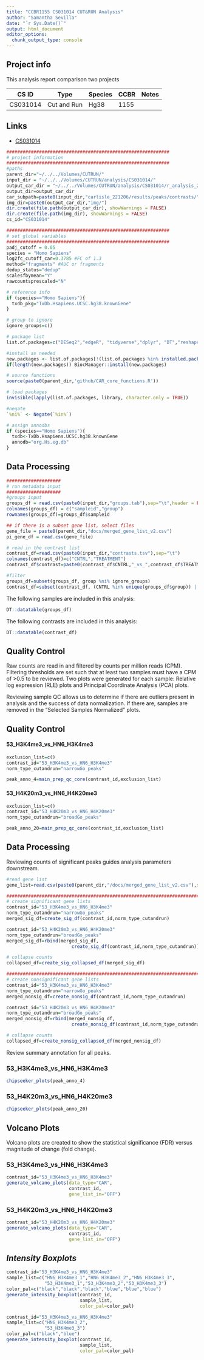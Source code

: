 ```yaml
---
title: "CCBR1155 CS031014 CUT&RUN Analysis"
author: "Samantha Sevilla"
date: "`r Sys.Date()`"
output: html_document
editor_options: 
  chunk_output_type: console
---
```

## Project info
This analysis report comparison two projects

| CS ID | Type | Species | CCBR | Notes | 
| -- | -- | -- | -- | -- |
| CS031014 | Cut and Run | Hg38 | 1155 |  |

## Links
- [CS031014](https://hpcnihapps.cit.nih.gov/genome/cgi-bin/hgTracks?db=hg38&lastVirtModeType=default&lastVirtModeExtraState=&virtModeType=default&virtMode=0&nonVirtPosition=&position=chrX%3A15560138%2D15602945&hgsid=138042_bQaCEQ730iKs2v633AtElgyIVxFO)

```r
############################################################
# project information
############################################################
#paths
parent_dir="~/../../Volumes/CUTRUN/"
input_dir = "~/../../Volumes/CUTRUN/analysis/CS031014/"
output_car_dir = "~/../../Volumes/CUTRUN/analysis/CS031014/r_analysis_230118/"
output_dir=output_car_dir
car_subpath=paste0(input_dir,"carlisle_221206/results/peaks/contrasts/")
img_dir=paste0(output_car_dir,"img/")
dir.create(file.path(output_car_dir), showWarnings = FALSE)
dir.create(file.path(img_dir), showWarnings = FALSE)
cs_id="CS031014"
```

```r
############################################################
# set global variables 
############################################################
padj_cutoff = 0.05
species = "Homo Sapiens"
log2fc_cutoff_car=0.3785 #FC of 1.3
method="fragments" #AUC or fragments
dedup_status="dedup"
scalesfbymean="Y"
rawcountsprescaled="N"

# reference info
if (species=="Homo Sapiens"){
  txdb_pkg="TxDb.Hsapiens.UCSC.hg38.knownGene"
}

# group to ignore
ignore_groups=c()

```

```r
# package list
list.of.packages=c("DESeq2","edgeR", "tidyverse","dplyr", "DT","reshape2","pander","plotly", "ggplot2", "ggfortify", "ggrepel", "yaml", "EnhancedVolcano", "RUVSeq", "ChIPseeker", "stringr","RColorBrewer","HTSFilter","pheatmap",txdb_pkg, "UpSetR","ggupset","ggimage","ggpubr","plyr")

#install as needed
new.packages <- list.of.packages[!(list.of.packages %in% installed.packages()[,"Package"])]
if(length(new.packages)) BiocManager::install(new.packages)

# source functions
source(paste0(parent_dir,'github/CAR_core_functions.R'))

# load packages
invisible(lapply(list.of.packages, library, character.only = TRUE))

#negate
`%ni%` <- Negate(`%in%`)

# assign annodbs
if (species=="Homo Sapiens"){
  txdb<-TxDb.Hsapiens.UCSC.hg38.knownGene
  annodb="org.Hs.eg.db"
}
```

## **Data Processing**
```r
####################
# run metadata input
####################
#groups input
groups_df = read.csv(paste0(input_dir,"groups.tab"),sep="\t",header = FALSE)[,c("V1","V2")]
colnames(groups_df) = c("sampleid","group")
rownames(groups_df)=groups_df$sampleid

## if there is a subset gene list, select files
gene_file = paste0(parent_dir,"docs/merged_gene_list_v2.csv")
pi_gene_df = read.csv(gene_file)

# read in the contrast list
contrast_df=read.csv(paste0(input_dir,"contrasts.tsv"),sep="\t")
colnames(contrast_df)=c("CNTRL","TREATMENT")
contrast_df$contrast=paste0(contrast_df$CNTRL,"_vs_",contrast_df$TREATMENT)

#filter
groups_df=subset(groups_df, group %ni% ignore_groups)
contrast_df=subset(contrast_df, (CNTRL %in% unique(groups_df$group)) | (TREATMENT %in% unique(groups_df$group)))
```

The following samples are included in this analysis:
```r
DT::datatable(groups_df)
```

The following contrasts are included in this analysis:
```r
DT::datatable(contrast_df)
```

## **Quality Control**
Raw counts are read in and filtered by counts per million reads (CPM). Filtering thresholds are set such that at least two samples must have a CPM of >0.5 to be reviewed. Two plots were generated for each sample: Relative log expression (RLE) plots and Principal Coordinate Analysis (PCA) plots.

Reviewing sample QC allows us to determine if there are outliers present in analysis and the success of data normalization. If there are, samples are removed in the "Selected Samples Normalized" plots.

## Quality Control  {.tabset}

#### 53_H3K4me3_vs_HN6_H3K4me3
```r
exclusion_list=c()
contrast_id="53_H3K4me3_vs_HN6_H3K4me3"
norm_type_cutandrun="narrowGo_peaks"

peak_anno_4=main_prep_qc_core(contrast_id,exclusion_list)
```

#### 53_H4K20m3_vs_HN6_H4K20me3
```r
exclusion_list=c()
contrast_id="53_H4K20m3_vs_HN6_H4K20me3"
norm_type_cutandrun="broadGo_peaks"

peak_anno_20=main_prep_qc_core(contrast_id,exclusion_list)
```

## **Data Processing**
Reviewing counts of significant peaks guides analysis parameters downstream.

```r
#read gene list
gene_list=read.csv(paste0(parent_dir,"/docs/merged_gene_list_v2.csv"),sep=",")

##########################################################################################
# create significant gene lists
contrast_id="53_H3K4me3_vs_HN6_H3K4me3"
norm_type_cutandrun="narrowGo_peaks"
merged_sig_df=create_sig_df(contrast_id,norm_type_cutandrun)

contrast_id="53_H4K20m3_vs_HN6_H4K20me3"
norm_type_cutandrun="broadGo_peaks"
merged_sig_df=rbind(merged_sig_df,
                        create_sig_df(contrast_id,norm_type_cutandrun))

# collapse counts
collapsed_df=create_sig_collapsed_df(merged_sig_df)

##########################################################################################
# create nonsignificant gene lists
contrast_id="53_H3K4me3_vs_HN6_H3K4me3"
norm_type_cutandrun="narrowGo_peaks"
merged_nonsig_df=create_nonsig_df(contrast_id,norm_type_cutandrun)

contrast_id="53_H4K20m3_vs_HN6_H4K20me3"
norm_type_cutandrun="broadGo_peaks"
merged_nonsig_df=rbind(merged_nonsig_df,
                        create_nonsig_df(contrast_id,norm_type_cutandrun))

# collapse counts
collapsed_df=create_nonsig_collapsed_df(merged_nonsig_df)
```

Review summary annotation for all peaks.

### 53_H3K4me3_vs_HN6_H3K4me3

```r
chipseeker_plots(peak_anno_4)
```

### 53_H4K20m3_vs_HN6_H4K20me3

```r
chipseeker_plots(peak_anno_20)
```

## **Volcano Plots**

Volcano plots are created to show the statistical significance (FDR) versus magnitude of change (fold change).

### 53_H3K4me3_vs_HN6_H3K4me3 {.tabset}
```r
contrast_id="53_H3K4me3_vs_HN6_H3K4me3"
generate_volcano_plots(data_type="CAR",
                       contrast_id,
                       gene_list_in="OFF")
```

### 53_H4K20m3_vs_HN6_H4K20me3 {.tabset}
```r
contrast_id="53_H4K20m3_vs_HN6_H4K20me3"
generate_volcano_plots(data_type="CAR",
                       contrast_id,
                       gene_list_in="OFF")
```


## *Intensity Boxplots*
```r
contrast_id="53_H3K4me3_vs_HN6_H3K4me3"
sample_list=c("HN6_H3K4me3_1","HN6_H3K4me3_2","HN6_H3K4me3_3",
              "53_H3K4me3_1","53_H3K4me3_2","53_H3K4me3_3")
color_pal=c("black","black","black","blue","blue","blue")
generate_intensity_boxplot(contrast_id,
                           sample_list,
                           color_pal=color_pal)

contrast_id="53_H3K4me3_vs_HN6_H3K4me3"
sample_list=c("HN6_H3K4me3_2",
              "53_H3K4me3_3")
color_pal=c("black","blue")
generate_intensity_boxplot(contrast_id,
                           sample_list,
                           color_pal=color_pal)

```

